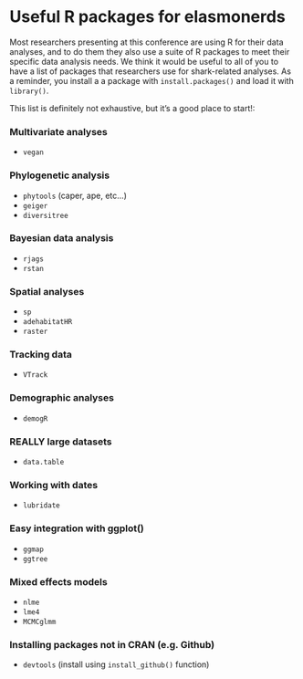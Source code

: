 Useful R packages for elasmonerds
======

  
Most researchers presenting at this conference are using R for their data analyses, and to do them they also use a suite of R packages to meet their specific data analysis needs. We think it would be useful to all of you to have a list of packages that researchers use for shark-related analyses. As a reminder, you install a a package with `install.packages()` and load it 
with `library()`.

This list is definitely not exhaustive, but it's a good place to start!:

### Multivariate analyses

- `vegan`

### Phylogenetic analysis

- `phytools` (caper, ape, etc...)
- `geiger`
- `diversitree`

### Bayesian data analysis

- `rjags`
- `rstan`

### Spatial analyses

- `sp`
- `adehabitatHR`
- `raster`

### Tracking data

- `VTrack`

### Demographic analyses

- `demogR`

### REALLY large datasets

- `data.table`

### Working with dates

- `lubridate`

### Easy integration with ggplot()

- `ggmap`
- `ggtree`

### Mixed effects models

- `nlme`
- `lme4`
- `MCMCglmm`

### Installing packages not in CRAN (e.g. Github)

- `devtools` (install using `install_github()` function)
